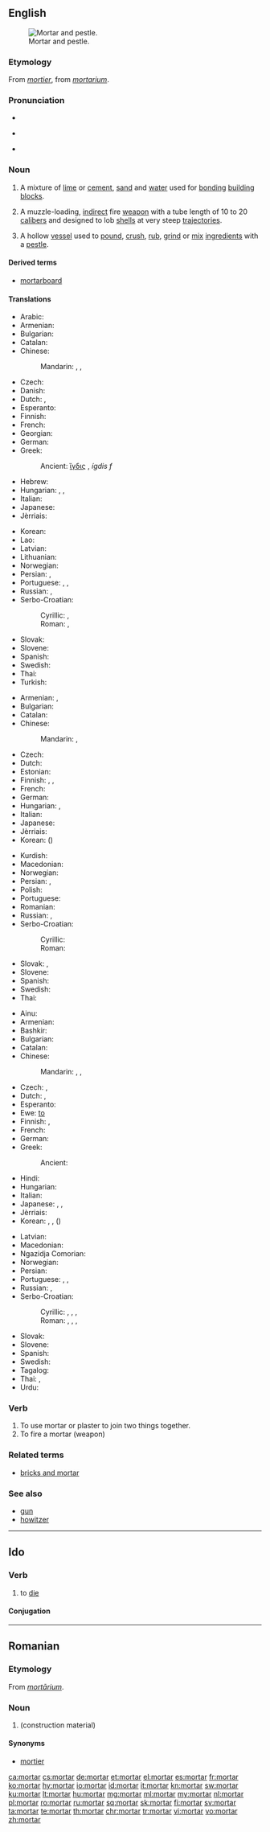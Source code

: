 ==English==
{{slim-wikipedia|dab=mortar}}
[[Image:Mozdzierz kuchenny.jpg|thumb|right|Mortar and pestle.]]

===Etymology===
From {{etyl|fro|en}} ''[[mortier]]'', from {{etyl|la|en}} ''[[mortarium]]''.

===Pronunciation===
* {{rhymes|ɔː(r)tə(r)|lang=en}}
* {{a|UK}} {{IPA|/ˈmɔːtɘ(ɹ)/|lang=en}}
* {{audio|En-us-mortar.ogg|Audio (US)|lang=en}}

===Noun===
{{en-noun|~}}

# {{context|uncountable|lang=en}} A mixture of [[lime]] or [[cement]], [[sand]] and [[water]] used for [[bonding]] [[building block]]s.
# {{context|countable|military|lang=en}} A muzzle-loading, [[indirect]] fire [[weapon]] with a tube length of 10 to 20 [[caliber]]s and designed to lob [[shell]]s at very steep [[trajectories]].
# {{context|countable|lang=en}} A hollow [[vessel]] used to [[pound]], [[crush]], [[rub]], [[grind]] or [[mix]] [[ingredient]]s with a [[pestle]].

====Derived terms====
* [[mortarboard]]

====Translations====
{{trans-top|mixture of lime or cement, sand and water}}
* Arabic: {{t-needed|ar}}
* Armenian: {{t|hy|կրաշաղախ|sc=Armn}}
* Bulgarian: {{t|bg|хоросан|m|tr=horosán|sc=Cyrl}}
* Catalan: {{t+|ca|morter|m}}
* Chinese:
*: Mandarin: {{t+|cmn|灰泥|tr=huīní|sc=Hani}}, {{t|cmn|砂漿|sc=Hani}}, {{t+|cmn|砂浆|tr=shājiāng|sc=Hani}}
* Czech: {{t|cs|malta|f}}
* Danish: {{t|da|mørtel}}
* Dutch: {{t|nl|specie|f}}, {{t|nl|mortel|m}}
* Esperanto: {{t|eo|pistujo}}
* Finnish: {{t+|fi|laasti}}
* French: {{t+|fr|mortier|m}}
* Georgian: {{t|ka|კირდუღაბი|tr=kirduḡabi|sc=Geor}}
* German: {{t+|de|Mörtel|m}}
* Greek:
*: Ancient: [[ἴγδις]]	, ''ígdis'' ''f''
* Hebrew: {{t+|he|טִיחַ|m|tr=tíax|sc=Hebr}}
* Hungarian: {{t+|hu|habarcs}}, {{t+|hu|malter}}, {{t+|hu|vakolat}}
* Italian: {{t+|it|malta|f}}
* Japanese: {{t+|ja|モルタル|tr=morutaru|sc=Jpan}}
* Jèrriais: {{t|roa-jer|mortchi|m}}
{{trans-mid}}
* Korean: {{t|ko|모르타르|sc=Kore}}
* Lao: {{t-needed|lo}}
* Latvian: {{t|lv|java|f}}
* Lithuanian: {{t-needed|lt}}
* Norwegian: {{t|no|mørtel|m}}
* Persian: {{t+|fa|ملات|tr=malât|sc=fa-Arab}}, {{t+|fa|ساروج|tr=sârûj|sc=fa-Arab}}
* Portuguese: {{t+|pt|argamassa|f}}, {{t+|pt|massa|f}}, {{t|pt|reboco|m}}
* Russian: {{qualifier|строительный}}, {{qualifier|цементный}} {{t+|ru|раствор|m|tr=rastvór|sc=Cyrl}}
* Serbo-Croatian:
*: Cyrillic: {{t|sh|малтер|f|sc=Cyrl}}, {{t|sh|морт|m|sc=Cyrl}}
*: Roman: {{t+|sh|malter|m}}, {{t+|sh|mort|m}}
* Slovak: {{t|sk|malta|f}}
* Slovene: {{t+|sl|malta|f}}
* Spanish: {{t+|es|mortero|m}}
* Swedish: {{t+|sv|murbruk|n}}
* Thai: {{t+|th|ปูน|tr=bpoon|sc=Thai}}
* Turkish: {{t+|tr|harç}}
{{trans-bottom}}

{{trans-top|short large-bore cannon}}
* Armenian: {{t|hy|հրասանդ|sc=Armn}}, {{t|hy|ականանետ|sc=Armn}}
* Bulgarian: {{t|bg|минохвъргачка|f|tr=minohvǎrgáčka|sc=Cyrl}}
* Catalan: {{t+|ca|morter|m}}
* Chinese:
*: Mandarin: {{t|cmn|迫擊砲|sc=Hani}}, {{t+|cmn|迫击炮|tr=pǎijīpào|sc=Hani}}
* Czech: {{t|cs|minomet|m}}
* Dutch: {{t+|nl|mortier|m|n}}
* Estonian: {{t|et|miinipilduja}}
* Finnish: {{t+|fi|kranaatinheitin}}, {{t|fi|heitin}}, {{t+|fi|mörssäri}} {{qualifier|historical}}
* French: {{t+|fr|mortier|m}}
* German: {{t+|de|Mörser|m}}
* Hungarian: {{t+|hu|mozsárágyú}}, {{t+|hu|mozsár}}
* Italian: {{t+|it|mortaio|m}}
* Japanese: {{t|ja|迫撃砲|tr=はくげきほう, hakugekihō|sc=Jpan}}
* Jèrriais: {{t|roa-jer|mortchi|m}}
* Korean: {{t+|ko|박격포|sc=Kore}} ({{t|ko|迫撃砲|sc=Kore}})
{{trans-mid}}
* Kurdish: {{t+|ku|hawin|sc=ku-Arab}}
* Macedonian: {{t|mk|минофрлач|m|tr=minof'rlač}}
* Norwegian: {{t|no|bombekaster|m}}
* Persian: {{t|fa|کماره|tr=kamâre|sc=fa-Arab}}, {{t|fa|منداغان|tr=mandâghân|sc=fa-Arab}}
* Polish: {{t+|pl|moździerz|m}}
* Portuguese: {{t+|pt|morteiro}}
* Romanian: {{t+|ro|mortier|n}}
* Russian: {{t+|ru|мортира|f|tr=mortíra}}, {{t+|ru|миномёт|m|tr=minomjót}}
* Serbo-Croatian:
*: Cyrillic: {{t|sh|мужар|m|sc=Cyrl}}
*: Roman: {{t+|sh|mužar|m}}
* Slovak: {{t|sk|mažiar|m}}, {{t|sk|mínomet|m}}
* Slovene: {{t+|sl|možnar|m}}
* Spanish: {{t+|es|mortero|m}}
* Swedish: {{t|sv|granatkastare|c}}
* Thai: {{t|th|ปืนครก|tr=bpeun krók|sc=Thai}}
{{trans-bottom}}

{{trans-top|vessel used to grind ingredients}}
* Ainu: {{t|ain|ニース|tr=niisu}}
* Armenian: {{t|hy|սանդ|sc=Armn}}
* Bashkir: {{t|ba|киле|tr=kile|sc=Cyrl}}
* Bulgarian: {{t|bg|хаван|m|tr=haván|sc=Cyrl}}
* Catalan: {{t+|ca|morter|m}}
* Chinese:
*: Mandarin: {{t+|cmn|研缽|sc=Hani}}, {{t|cmn|研钵|tr=yánbō|sc=Hani}}, {{t+|cmn|臼|tr=jiù|sc=Hani}}
* Czech: {{t|cs|hmoždíř|m}}, {{t|cs|moždíř|m}}
* Dutch: {{t+|nl|vijzel|m}}, {{t+|nl|mortier|m|n}}
* Esperanto: {{t|eo|pistujo}}
* Ewe: [[to#Ewe|to]]
* Finnish: {{t+|fi|huhmar}}, {{t+|fi|mortteli}}
* French: {{t+|fr|mortier|m}}
* German: {{t+|de|Mörser|m}}
* Greek:
*: Ancient: {{t|grc|ἴγδις|f|tr=ígdis}}
* Hindi: {{t|hi|ओखली|f|tr=okhlī}}
* Hungarian: {{t+|hu|mozsár}}
* Italian: {{t+|it|mortaio|m}}
* Japanese: {{t|ja|すり鉢|tr=すりばち, suribachi|sc=Jpan}}, {{t|ja|擂り鉢|tr=すりばち, suribachi|sc=Jpan}}, {{t+|ja|臼|tr=うす, usu|sc=Jpan}}
* Jèrriais: {{t|roa-jer|mortchi|m}}
* Korean: {{t|ko|방아확|sc=Kore}}, {{t|ko|절구|sc=Kore}}, {{qualifier|small-sized}} {{t+|ko|유발|sc=Kore}} ({{t|ko|乳鉢|sc=Kore}})
{{trans-mid}}
* Latvian: {{t|lv|piesta|f}}
* Macedonian: {{t|mk|аван|m|tr=ávan}}
* Ngazidja Comorian: {{t|zdj|shino|c7|c8}}
* Norwegian: {{t|no|morter|m}}
* Persian: {{t+|fa|هاون|tr=hâvan|sc=fa-Arab}}
* Portuguese: {{t+|pt|almofariz|m}}, {{t+|pt|morteiro|m}}, {{t|pt|gral|m}}
* Russian: {{t+|ru|ступа|f|tr=stúpa}}, {{t+|ru|ступка|f|tr=stúpka}}
* Serbo-Croatian:
*: Cyrillic: {{t|sh|ступа|m|sc=Cyrl}}, {{t|sh|аван|m|sc=Cyrl}}, {{t|sh|мужар|m|sc=Cyrl}}, {{t|sh|тарионик|m|sc=Cyrl}}
*: Roman: {{t+|sh|stupa|f}}, {{t+|sh|avan|m}}, {{t+|sh|mužar|m}}, {{t+|sh|tarionik|m}}
* Slovak: {{t|sk|mažiar|m}}
* Slovene: {{t+|sl|možnar|m}}
* Spanish: {{t+|es|mortero|m}}
* Swedish: {{t+|sv|mortel|c}}
* Tagalog: {{t|tl|lusong}}
* Thai: {{t|th|ครกบดยา|tr=krók bòt yaa|sc=Thai}}, {{t+|th|โกร่ง|tr=gròhng|sc=Thai}}
* Urdu: {{t|ur|اوکھلی|f|tr=okhlī|sc=ur-Arab}}
{{trans-bottom}}

===Verb===
{{en-verb}}

# To use mortar or plaster to join two things together.
# To fire a mortar (weapon)

===Related terms===
* [[bricks and mortar]]

===See also===
* [[gun]]
* [[howitzer]]

----

==Ido==

===Verb===
{{io-verb|mort}}

# to [[die]]

====Conjugation====
{{io-conj|intr=yes|mort}}

----

==Romanian==

===Etymology===
From {{etyl|la|ro}} ''[[mortarium|mortārium]]''.

===Noun===
{{ro-noun|n}}

# {{l|en|mortar}} (construction material)

====Synonyms====
* [[mortier]]

[[ca:mortar]]
[[cs:mortar]]
[[de:mortar]]
[[et:mortar]]
[[el:mortar]]
[[es:mortar]]
[[fr:mortar]]
[[ko:mortar]]
[[hy:mortar]]
[[io:mortar]]
[[id:mortar]]
[[it:mortar]]
[[kn:mortar]]
[[sw:mortar]]
[[ku:mortar]]
[[lt:mortar]]
[[hu:mortar]]
[[mg:mortar]]
[[ml:mortar]]
[[my:mortar]]
[[nl:mortar]]
[[pl:mortar]]
[[ro:mortar]]
[[ru:mortar]]
[[sq:mortar]]
[[sk:mortar]]
[[fi:mortar]]
[[sv:mortar]]
[[ta:mortar]]
[[te:mortar]]
[[th:mortar]]
[[chr:mortar]]
[[tr:mortar]]
[[vi:mortar]]
[[vo:mortar]]
[[zh:mortar]]